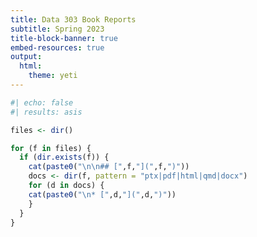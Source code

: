 ```yaml
---
title: Data 303 Book Reports
subtitle: Spring 2023
title-block-banner: true
embed-resources: true
output:
  html:
    theme: yeti
---
```


```r
#| echo: false
#| results: asis

files <- dir()

for (f in files) {
  if (dir.exists(f)) {
    cat(paste0("\n\n## [",f,"](",f,")"))  
    docs <- dir(f, pattern = "ptx|pdf|html|qmd|docx")
    for (d in docs) {
    cat(paste0("\n* [",d,"](",d,")"))  
    }
  }
}

```

    